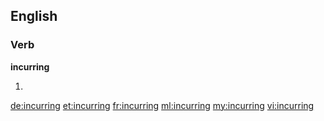 ==English==

===Verb===
'''incurring'''

# {{present participle of|incur}}

[[de:incurring]]
[[et:incurring]]
[[fr:incurring]]
[[ml:incurring]]
[[my:incurring]]
[[vi:incurring]]